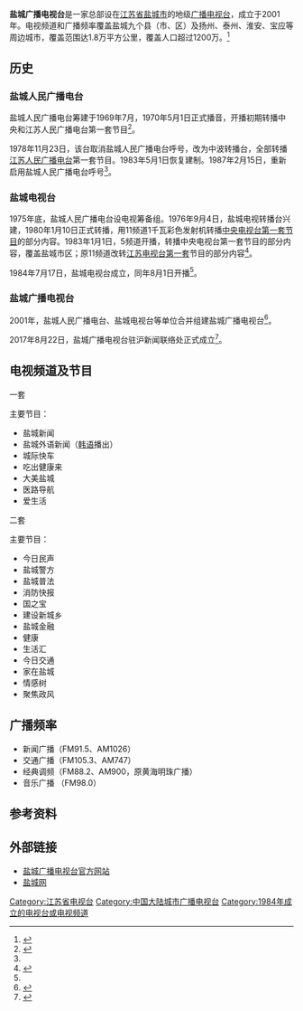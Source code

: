 {{電視網資訊
| 電視網名稱     = 盐城广播电视台
| 電視網商標檔案 =
| 電視網商標尺寸 = 
| 類型           = [[有线电视|有线电视]]、[[广播电台|广播电台]]
| 開播日期       = 1970年5月1日（广播）<br>1984年8月1日（电视）
| 國家           = {{CHN}}
| 可收視地區     = [[江苏省|江苏省]][[盐城市|盐城市]]、[[扬州市|扬州市]]、[[泰州市|泰州市]]、[[淮安市|淮安市]]、[[宝应市|宝应市]]
| 創立日期       = 2001年
| 擁有者         = 盐城市人民政府
| 旗下數位頻道   = 2
| 官方網站       =http://www.0515yc.cn/
| 備註           = 
}}
'''盐城广播电视台'''是一家总部设在[[江苏省|江苏省]][[盐城市|盐城市]]的地级[[广播电视台|广播电视台]]，成立于2001年。电视频道和广播频率覆盖盐城九个县（市、区）及扬州、泰州、淮安、宝应等周边城市，覆盖范围达1.8万平方公里，覆盖人口超过1200万。<ref>{{Cite web |url=http://www.0515yc.cn/OtherInfo/adcenter/index1.html |title=盐城广电总台简介 |access-date=2014-07-02 |archive-date=2016-05-30 |archive-url=https://web.archive.org/web/20160530034728/http://www.0515yc.cn/OtherInfo/adcenter/index1.html |dead-url=no }}</ref>

==历史==
===盐城人民广播电台===
盐城人民广播电台筹建于1969年7月，1970年5月1日正式播音，开播初期转播中央和江苏人民广播电台第一套节目<ref name=dfz1>{{cite web|url =http://www.jssdfz.com/book/gbdsz/D1/D6J.html|title =第六节  地、市级广播电台|website =江苏省地方志|access-date =2018-06-08|archive-date =2015-08-14|archive-url =https://web.archive.org/web/20150814154142/http://www.jssdfz.com/book/gbdsz/D1/D6J.html|dead-url =no}}</ref>。

1978年11月23日，该台取消盐城人民广播电台呼号，改为中波转播台，全部转播[[江苏人民广播电台|江苏人民广播电台]]第一套节目。1983年5月1日恢复建制。1987年2月15日，重新启用盐城人民广播电台呼号<ref name=dfz1/>。

===盐城电视台===
1975年底，盐城人民广播电台设电视筹备组。1976年9月4日，盐城电视转播台兴建，1980年1月10日正式转播，用11频道1千瓦彩色发射机转播[[中国中央电视台综合频道|中央电视台第一套节目]]的部分内容。1983年1月1日，5频道开播，转播中央电视台第一套节目的部分内容，覆盖盐城市区；原11频道改转[[江苏卫视|江苏电视台第一套]]节目的部分内容<ref name=dfz2>{{cite web|url =http://www.jssdfz.com/book/gbdsz/D3/D2J.html|title =第二节 地、市级电视台|website =江苏省地方志|access-date =2018-06-08|archive-date =2015-08-14|archive-url =https://web.archive.org/web/20150814154159/http://www.jssdfz.com/book/gbdsz/D3/D2J.html|dead-url =no}}</ref>。

1984年7月17日，盐城电视台成立，同年8月1日开播<ref name=dfz2/>。

===盐城广播电视台===
2001年，盐城人民广播电台、盐城电视台等单位合并组建盐城广播电视台<ref>{{cite web|url =http://wmdw.jswmw.com/home/?lid=8650|title =单位概况|website =江苏文明网|access-date =2018-06-08|archive-date =2018-11-10|archive-url =https://web.archive.org/web/20181110223430/http://wmdw.jswmw.com/home/?lid=8650|dead-url =no}}</ref>。

2017年8月22日，盐城广播电视台驻沪新闻联络处正式成立<ref>{{cite web |url =http://sh.xinhuanet.com/2017-08/22/c_136546467.htm |title =盐城广播电视总台驻沪新闻联络处揭牌 |website =新华网 |access-date =2018-06-08 |archive-url =https://web.archive.org/web/20180612143558/http://sh.xinhuanet.com/2017-08/22/c_136546467.htm |archive-date =2018-06-12 |dead-url =yes }}</ref>。

==电视频道及节目==
;一套
主要节目：
*盐城新闻
*盐城外语新闻（[[韩语|韩语]]播出）
*城际快车
*吃出健康来
*大美盐城
*医路导航
*爱生活
;二套
主要节目：
*今日民声
*盐城警方
*盐城普法
*消防快报
*国之宝
*建设新城乡
*盐城金融
*健康
*生活汇
*今日交通
*家在盐城
*情感树
*聚焦政风

==广播频率==
*新闻广播（FM91.5、AM1026）
*交通广播（FM105.3、AM747）
*经典调频（FM88.2、AM900，原黄海明珠广播）
*音乐广播 （FM98.0）

==参考资料==
{{reflist}}

==外部链接==
*[http://www.ycbctv.com/ 盐城广播电视台官方网站] {{Wayback|url=http://www.ycbctv.com/ |date=20201205122726 }}
*[http://www.0515yc.cn/ 盐城网] {{Wayback|url=http://www.0515yc.cn/ |date=20210424124058 }}

{{江苏省电视台}}
[[Category:江苏省电视台|Category:江苏省电视台]]
[[Category:中国大陆城市广播电视台|Category:中国大陆城市广播电视台]]
[[Category:1984年成立的电视台或电视频道|Category:1984年成立的电视台或电视频道]]